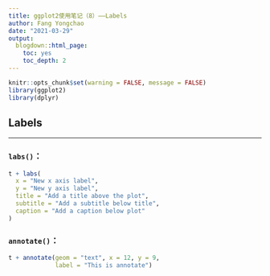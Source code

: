 ```yaml
---
title: ggplot2使用笔记（8）——Labels
author: Fang Yongchao
date: "2021-03-29"
output:
  blogdown::html_page:
    toc: yes
    toc_depth: 2
---
```


```r
knitr::opts_chunk$set(warning = FALSE, message = FALSE)
library(ggplot2)
library(dplyr)
```

## Labels

-----------------------------

### `labs()`：
```r
t + labs(
  x = "New x axis label", 
  y = "New y axis label",
  title = "Add a title above the plot",
  subtitle = "Add a subtitle below title",
  caption = "Add a caption below plot"
)
```

### `annotate()`：
```r
t + annotate(geom = "text", x = 12, y = 9,
             label = "This is annotate")
```

